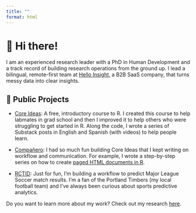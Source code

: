 ```yaml
---
title: ""
format: html
---
```


# 👋 Hi there!

I am an experienced research leader with a PhD in Human Development and a track record of building research operations from the ground up. I lead a bilingual, remote-first team at [Hello Insight](https://helloinsight.org), a B2B SaaS company, that turns messy data into clear insights.

## 📁 Public Projects

- [Core Ideas](https://github.com/dcatalanmolina/Core-Ideas): A free, introductory course to R. I created this course to help labmates in grad school and then I improved it to help others who were struggling to get started in R. Along the code, I wrote a series of Substack posts in English and Spanish (with videos) to help people learn.

- [Compañero](https://companero.substack.com): I had so much fun building Core Ideas that I kept writing on workflow and communication. For example, I wrote a step-by-step series on how to create [paged HTML documents in R](https://companero.substack.com/p/how-to-create-a-paged-html-document). 

- [RCTID](https://github.com/dcatalanmolina/rctid): Just for fun, I'm building a workflow to predict Major League Soccer match results. I'm a fan of the Portland Timbers (my local football team) and I've always been curious about sports predictive analytics. 

Do you want to learn more about my work? Check out my research [here](https://osf.io/ev3yn/).